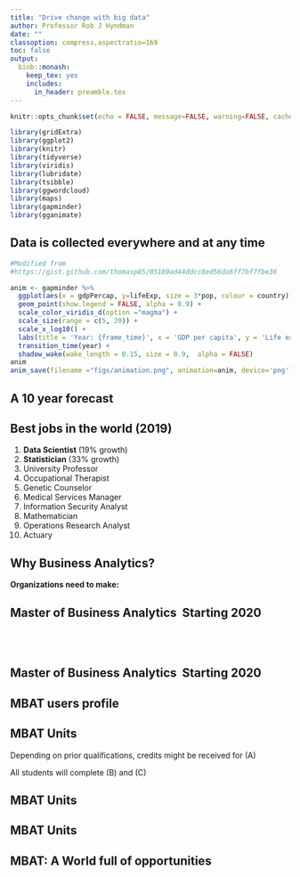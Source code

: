 ```yaml
---
title: "Drive change with big data"
author: Professor Rob J Hyndman
date: ""
classoption: compress,aspectratio=169
toc: false
output:
  binb::monash:
    keep_tex: yes
    includes:
      in_header: preamble.tex
---
```


```r
knitr::opts_chunk$set(echo = FALSE, message=FALSE, warning=FALSE, cache=TRUE, dev.args=list(bg=grey(0.9), pointsize=11))
```

```r
library(gridExtra)
library(ggplot2)
library(knitr)
library(tidyverse)
library(viridis)
library(lubridate)
library(tsibble)
library(ggwordcloud)
library(maps)
library(gapminder)
library(gganimate)
```


## Data is collected everywhere and at any time

\begin{textblock}{7.8}(1,1.4)
\begin{block}{}
The ability to make data-driven decisions is crucial to any organization.
\end{block}
\end{textblock}

\vspace*{1.8cm}

```r
#Modified from
#https://gist.github.com/thomasp85/05169ad44ddcc8ed56da6ff7bf7fbe36

anim <- gapminder %>%
  ggplot(aes(x = gdpPercap, y=lifeExp, size = 3*pop, colour = country)) +
  geom_point(show.legend = FALSE, alpha = 0.9) +
  scale_color_viridis_d(option ="magma") +
  scale_size(range = c(5, 20)) +
  scale_x_log10() +
  labs(title = 'Year: {frame_time}', x = 'GDP per capita', y = 'Life expectancy') +
  transition_time(year) +
  shadow_wake(wake_length = 0.15, size = 0.9,  alpha = FALSE)
anim
anim_save(filename ="figs/animation.png", animation=anim, device='png')
```

<!-- \begin{textblock}{18}(.3,3.2) -->
<!-- \animategraphics[autoplay,loop,height=2.3in]{5}{./figs/animation}{1}{100} -->
<!-- \end{textblock} -->

\placefig{10}{1.35}{height=7.8cm, width=6.0cm}{data-never-sleeps}

\begin{textblock}{6}(10.2,8.7)
 \fontsize{7}{8}\sf\texttt{www.domo.com/learn/data-never-sleeps-7}
\end{textblock}

## A 10 year forecast

\placefig{0}{1.35}{height=8.2cm}{hal-varian}

\begin{textblock}{5.55}(10.3,1.1)\fontsize{13.5}{14}\sf
\begin{alertblock}{Hal Varian, Chief~Economist, Google:}
I keep saying the sexy job in the next ten years will be statisticians. People think I’m joking, but \dots\ the ability to take data---to be able to understand it, to process it, to extract value from it, to visualize it, to communicate it---that’s going to be a hugely important skill in the next decades.\hfill{\itshape (2009)}
\end{alertblock}
\end{textblock}

## Best jobs in the world (2019)

1. **Data Scientist** (19\% growth)
2. **Statistician** (33\% growth)
3. University Professor
4. Occupational Therapist
5. Genetic Counselor
6. Medical Services Manager
7. Information Security Analyst
8. Mathematician
9. Operations Research Analyst
10. Actuary

\only<2>{\begin{textblock}{6.3}(8.5,.3)\fontsize{13}{14}\sf
\begin{block}{}
\begin{itemize}
\item Median salary US\$114K
\item Strong sustained projected growth
\item Good working environment, low stress, interesting problems
\end{itemize}
\end{block}
\end{textblock}}

\begin{textblock}{10}(5.4,8.4)
\fontsize{9}{10}\sf\texttt{https://www.careercast.com/jobs-rated/best-jobs-of-2019}
\end{textblock}

\vspace*{4cm}

## Why Business Analytics?
\fontsize{15}{17}\sf

**Organizations need to make:**

\begin{itemize}
 \item[\faPaperPlaneO] Informed decisions based on facts  \faAreaChart \pause
 \item[\faPaperPlaneO] Facts are measured with data \faDownload \pause
 \item[\faPaperPlaneO] Business analytics experts use statistical and computational
methods to answer business relevant questions using data \faCogs \pause
 \item[\faPaperPlaneO] Business analytic professionals are able to communicate findings
to experts and broad audiences \faComments
\end{itemize}

## Master of Business Analytics \textrightarrow\ Starting 2020

\begin{textblock}{5.9}(0.4,1.35)
 \fontsize{13.2}{14.5}\sf
   \begin{block}{}
    \begin{itemize}\itemsep=7pt
     \item[\faArrowRight]  Learn end-to-end analytics including data collection,
     modeling, collaboration \& communication
     \item[\faArrowRight]  Broad foundation: statistical thinking, probabilistic
     modeling \& computational techniques
     \item[\faArrowRight]  Social conscience, working for a better world
    \end{itemize}
   \end{block}
\end{textblock}


\placefig{6.2}{1.4}{width=10cm}{starwars-rey-rstats.png}

\begin{textblock}{8}(13.2,8.7)\fontsize{7}{7}\sf
Artwork by @allison\_horst
\end{textblock}

## &nbsp;

\placefig{.5}{.2}{height=4.5cm}{RStudio-Ball}

\begin{textblock}{8.5}(6.5,.5)\fontsize{13}{14}\sf
\begin{block}{}
\begin{itemize}\tightlist
\item The leading statistical programming framework.
\item Completely free and open-source
\item Used by every major company in the world
\item Supported by Microsoft, Google, Facebook, Amazon, etc
\end{itemize}
\end{block}
\begin{block}{}
\begin{itemize}\tightlist
\item Monash instructors have written many widely used R packages
\item Monash instructors are engaged with the international R community.
\item Leading R developers visit Monash regularly.
\end{itemize}
\end{block}
\end{textblock}

\begin{textblock}{4.9}(.5,4.7)
\begin{alertblock}{}
Monash MBAT is the only masters course in the world based entirely around R and taught by leading R developers.
\end{alertblock}
\end{textblock}

## Master of Business Analytics \textrightarrow\ Starting 2020

\begin{textblock}{7}(8.6,1.35)
\fontsize{14}{16}\sf
\begin{alertblock}{}
\begin{itemize}\tightlist
\item Taught by internationally renowned researchers.
\item Cutting edge, focusing on problem solving and hands-on experience.
\item Focus on wild data, real problems. We regularly advise industry and government.
\item Fiercely independent: we only teach open-source software.
\end{itemize}
\end{alertblock}
\end{textblock}

\placefig{.2}{1.4}{width=8.25cm}{welcome_to_rstats_twitter.png}

\begin{textblock}{8}(0.2,8.7)\fontsize{7}{7}\sf
Artwork by @allison\_horst
\end{textblock}


## MBAT users profile
\fontsize{15}{17}\sf

\begin{itemize}
 \item[\faChevronRight] At least \textbf{\color{blue1}{one unit of undergraduate statistics}}.\pause
 \item[\faChevronRight] An \textbf{\color{blue1}{interest}} in using \textbf{\color{blue1}{data}}
  to solve problems and uncover truths.\pause
 \item[\faChevronRight] A combination of \textbf{\color{blue1}{ curiosity in quantitative  and computational
  methods}} with a \textbf{\color{blue1}{desire}} to make a difference.\pause
 \item[\faChevronRight] An \textbf{\color{blue1}{undergraduate degree}} that has sparked your interest to work
 with data to answer real life questions.
\end{itemize}

## \faUniversity\quad MBAT Units

\begin{block}{A: Advanced preparatory studies (24 credit points)}
 \begin{itemize}
  \item  ETC5510: Introduction to data analysis
  \item  ETC5242: Statistical thinking
  \item  ETC5250: Introduction to machine learning
  \item  ETC5550: Applied forecasting
 \end{itemize}
\end{block}
\faArrowRight \hphantom{} Depending on prior qualifications, credits might be received for (A)

\faArrowRight \hphantom{} All students will complete (B) and (C)

## \faUniversity\quad MBAT Units

\begin{block}{B: Mastery knowledge (48 credit points)}
 \begin{itemize}\itemsep=2pt
  \item  ETC5512: Wild-caught data
  \item  ETC5513: Collaborative and reproducible practices
  \item  ETC5521: Exploratory data analysis
  \item  ETC5523: Communicating with data
  \item  ETF5500: High dimensional data analysis
  \item  ETC5555: Statistical machine learning
  \item  ETC5580: Advanced statistical modelling
  \item  ETC5543: Business analytics creative activity\\
  (12 points internship or research project)
 \end{itemize}
\end{block}

## \faUniversity\quad MBAT Units

\begin{block}{C: Application studies (24 credit points)}
\textbf{Four elective units}
 \begin{itemize}\itemsep=2pt
  \item FIT9133 Programming foundations in Python
  \item FIT5205 Data in society
  \item FIT9132 Introduction to databases
  \item MAT9004 Mathematical foundations for data science
  \item ETC5410 Bayesian time series econometrics
  \item FIT5147 Data exploration and visualisation
  \item ETC5555 Statistical machine learning
  \item FIT5212 Data analysis for semi-structured data
 \end{itemize}
\end{block}


## \faGraduationCap\quad MBAT: A World full of opportunities

\begin{block}{}
  \begin{itemize}
  \item \textbf{\color{blue1}{Location and duration:}} 1.5 or 2 years full time
          or 3 or 4 years part time @ Monash Clayton.
   \item \textbf{\color{blue1}{Applications}} for our Semester 1 intake (February 2020) are now open (including a candidate statement).
   \item \textbf{\color{blue1}{Entry requirements:}} Australian bachelor's degree or an equivalent qualification
    with a weighted average mark (WAM) of 65, or equivalent
    GPA as determined by the School.
  \end{itemize}
\end{block}



##

\placefig{-0.01}{-0.01}{width=1.01\paperwidth,height=\paperheight}{ana-bg-2-rect}

\begin{textblock}{12}(.4,.2)
 \color{white}{\fontsize{17}{17}\texttt{monash.edu/business/master-of-business-analytics}}
\end{textblock}

\begin{textblock}{7.5}(.5,4.5)\fontsize{28}{30}\sf\bfseries\color{white}\raggedright\par
  Many thanks!\\[1cm]
  Questions?
\end{textblock}





